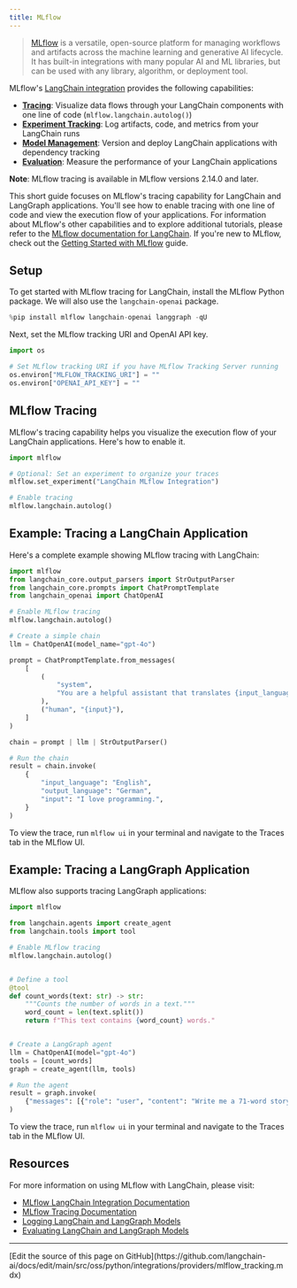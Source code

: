 ```yaml
---
title: MLflow
---
```


>[MLflow](https://mlflow.org/) is a versatile, open-source platform for managing workflows and artifacts across the machine learning and generative AI lifecycle. It has built-in integrations with many popular AI and ML libraries, but can be used with any library, algorithm, or deployment tool.

MLflow's [LangChain integration](https://mlflow.org/docs/latest/llms/langchain/autologging.html) provides the following capabilities:

- **[Tracing](https://mlflow.org/docs/latest/llms/langchain/autologging.html)**: Visualize data flows through your LangChain components with one line of code (`mlflow.langchain.autolog()`)
- **[Experiment Tracking](https://mlflow.org/docs/latest/llms/langchain/index.html#experiment-tracking)**: Log artifacts, code, and metrics from your LangChain runs
- **[Model Management](https://mlflow.org/docs/latest/model-registry.html)**: Version and deploy LangChain applications with dependency tracking
- **[Evaluation](https://mlflow.org/docs/latest/llms/langchain/index.html#mlflow-evaluate)**: Measure the performance of your LangChain applications

**Note**: MLflow tracing is available in MLflow versions 2.14.0 and later.

This short guide focuses on MLflow's tracing capability for LangChain and LangGraph applications. You'll see how to enable tracing with one line of code and view the execution flow of your applications. For information about MLflow's other capabilities and to explore additional tutorials, please refer to the [MLflow documentation for LangChain](https://mlflow.org/docs/latest/llms/langchain/index.html). If you're new to MLflow, check out the [Getting Started with MLflow](https://mlflow.org/docs/latest/getting-started/index.html) guide.

## Setup

To get started with MLflow tracing for LangChain, install the MLflow Python package. We will also use the `langchain-openai` package.

```python
%pip install mlflow langchain-openai langgraph -qU
```

Next, set the MLflow tracking URI and OpenAI API key.

```python
import os

# Set MLflow tracking URI if you have MLflow Tracking Server running
os.environ["MLFLOW_TRACKING_URI"] = ""
os.environ["OPENAI_API_KEY"] = ""
```

## MLflow Tracing

MLflow's tracing capability helps you visualize the execution flow of your LangChain applications. Here's how to enable it.

```python
import mlflow

# Optional: Set an experiment to organize your traces
mlflow.set_experiment("LangChain MLflow Integration")

# Enable tracing
mlflow.langchain.autolog()
```

## Example: Tracing a LangChain Application

Here's a complete example showing MLflow tracing with LangChain:

```python
import mlflow
from langchain_core.output_parsers import StrOutputParser
from langchain_core.prompts import ChatPromptTemplate
from langchain_openai import ChatOpenAI

# Enable MLflow tracing
mlflow.langchain.autolog()

# Create a simple chain
llm = ChatOpenAI(model_name="gpt-4o")

prompt = ChatPromptTemplate.from_messages(
    [
        (
            "system",
            "You are a helpful assistant that translates {input_language} to {output_language}.",
        ),
        ("human", "{input}"),
    ]
)

chain = prompt | llm | StrOutputParser()

# Run the chain
result = chain.invoke(
    {
        "input_language": "English",
        "output_language": "German",
        "input": "I love programming.",
    }
)
```

To view the trace, run `mlflow ui` in your terminal and navigate to the Traces tab in the MLflow UI.

## Example: Tracing a LangGraph Application

MLflow also supports tracing LangGraph applications:

```python
import mlflow

from langchain.agents import create_agent
from langchain.tools import tool

# Enable MLflow tracing
mlflow.langchain.autolog()


# Define a tool
@tool
def count_words(text: str) -> str:
    """Counts the number of words in a text."""
    word_count = len(text.split())
    return f"This text contains {word_count} words."


# Create a LangGraph agent
llm = ChatOpenAI(model="gpt-4o")
tools = [count_words]
graph = create_agent(llm, tools)

# Run the agent
result = graph.invoke(
    {"messages": [{"role": "user", "content": "Write me a 71-word story about a cat."}]}
)
```

To view the trace, run `mlflow ui` in your terminal and navigate to the Traces tab in the MLflow UI.

## Resources

For more information on using MLflow with LangChain, please visit:

- [MLflow LangChain Integration Documentation](https://mlflow.org/docs/latest/llms/langchain/index.html)
- [MLflow Tracing Documentation](https://mlflow.org/docs/latest/llms/tracing/index.html)
- [Logging LangChain and LangGraph Models](https://mlflow.org/docs/latest/llms/langchain/index.html#logging-models-from-code)
- [Evaluating LangChain and LangGraph Models](https://mlflow.org/docs/latest/llms/langchain/index.html#how-can-i-evaluate-a-langgraph-agent)

---

<Callout icon="pen-to-square" iconType="regular">
  [Edit the source of this page on GitHub](https://github.com/langchain-ai/docs/edit/main/src/oss/python/integrations/providers/mlflow_tracking.mdx)
</Callout>

